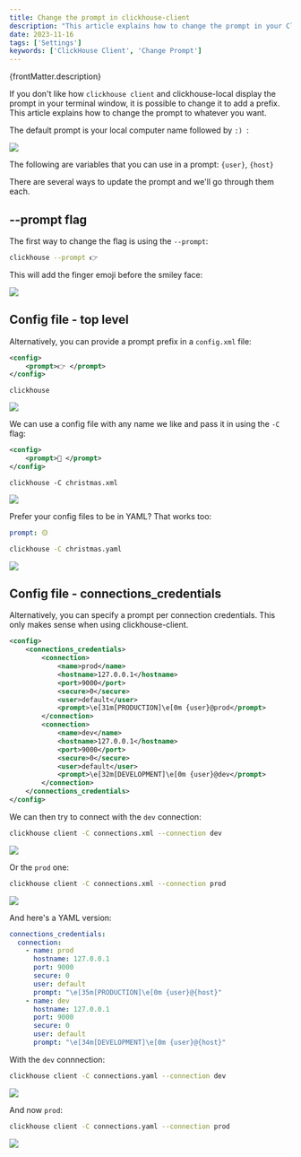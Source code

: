 ```yaml
---
title: Change the prompt in clickhouse-client
description: "This article explains how to change the prompt in your Clickhouse client and clickhouse-local terminal window from :) to a prefix followed by :)"
date: 2023-11-16
tags: ['Settings']
keywords: ['ClickHouse Client', 'Change Prompt']
---
```


{frontMatter.description}


If you don't like how `clickhouse client` and clickhouse-local display the prompt in your terminal window, it is possible to change it to add a prefix.
This article explains how to change the prompt to whatever you want.

The default prompt is your local computer name followed by `:) `:

![](./images/change-the-prompt-in-clickhouse-client/0_prompt.png) 

The following are variables that you can use in a prompt: `{user}`, `{host}`

There are several ways to update the prompt and we'll go through them each.


## --prompt flag

The first way to change the flag is using the `--prompt`:

```bash
clickhouse --prompt 👉
```

This will add the finger emoji before the smiley face:

![](./images/change-the-prompt-in-clickhouse-client/1_prompt.png)

## Config file - top level

Alternatively, you can provide a prompt prefix in a `config.xml` file:

```xml
<config>
    <prompt>👉 </prompt>
</config>
```

```
clickhouse
```


![](./images/change-the-prompt-in-clickhouse-client/2_prompt.png)

We can use a config file with any name we like and pass it in using the `-C` flag:

```xml
<config>
    <prompt>🎄 </prompt>
</config>
```


```
clickhouse -C christmas.xml
```

![](./images/change-the-prompt-in-clickhouse-client/3_prompt.png)

Prefer your config files to be in YAML?
That works too:

```yaml
prompt: 🟡
```


```bash
clickhouse -C christmas.yaml
```

![](./images/change-the-prompt-in-clickhouse-client/4_prompt.png)

## Config file - connections_credentials

Alternatively, you can specify a prompt per connection credentials.
This only makes sense when using clickhouse-client.

```xml
<config>
    <connections_credentials>
        <connection>
            <name>prod</name>
            <hostname>127.0.0.1</hostname>
            <port>9000</port>
            <secure>0</secure>
            <user>default</user>
            <prompt>\e[31m[PRODUCTION]\e[0m {user}@prod</prompt>
        </connection>
        <connection>
            <name>dev</name>
            <hostname>127.0.0.1</hostname>
            <port>9000</port>
            <secure>0</secure>
            <user>default</user>
            <prompt>\e[32m[DEVELOPMENT]\e[0m {user}@dev</prompt>
        </connection>
    </connections_credentials>
</config>
```

We can then try to connect with the `dev` connection:

```bash
clickhouse client -C connections.xml --connection dev
```

![](./images/change-the-prompt-in-clickhouse-client/5_prompt.png)

Or the `prod` one:

```bash
clickhouse client -C connections.xml --connection prod
```

![](./images/change-the-prompt-in-clickhouse-client/6_prompt.png)

And here's a YAML version:

```yaml
connections_credentials:
  connection:
    - name: prod
      hostname: 127.0.0.1
      port: 9000
      secure: 0
      user: default
      prompt: "\e[35m[PRODUCTION]\e[0m {user}@{host}"
    - name: dev
      hostname: 127.0.0.1
      port: 9000
      secure: 0
      user: default
      prompt: "\e[34m[DEVELOPMENT]\e[0m {user}@{host}"
```

With the `dev` connnection:

```bash
clickhouse client -C connections.yaml --connection dev
```

![](./images/change-the-prompt-in-clickhouse-client/7_prompt.png)

And now `prod`:

```bash
clickhouse client -C connections.yaml --connection prod
```

![](./images/change-the-prompt-in-clickhouse-client/8_prompt.png)